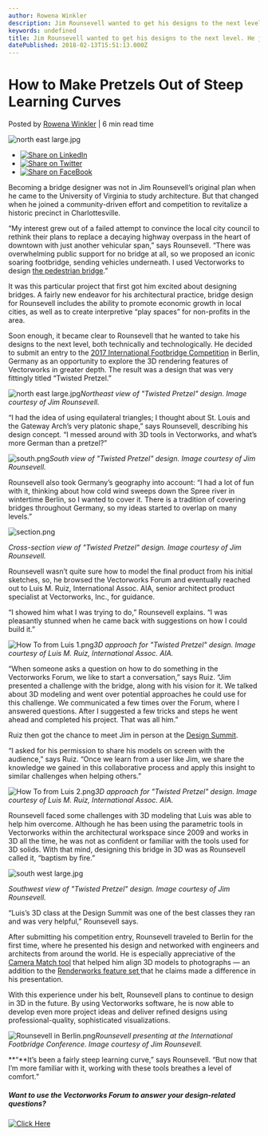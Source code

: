 ```yaml
---
author: Rowena Winkler
description: Jim Rounsevell wanted to get his designs to the next level. He joined a competition in Berlin to explore 3D rendering and Vectorworks in greater depth. 
keywords: undefined
title: Jim Rounsevell wanted to get his designs to the next level. He joined a competition in Berlin to explore 3D rendering and Vectorworks in greater depth.  
datePublished: 2018-02-13T15:51:13.000Z
---
```

  

# How to Make Pretzels Out of Steep Learning Curves

 Posted by [Rowena Winkler](https://blog.vectorworks.net/author/rowena-winkler) | 6 min read time 

![north east large.jpg](https://blog.vectorworks.net/hubfs/Blog%20Images/1802XX_Footbridge%20Rounsevell/north%20east%20large.jpg) 

* [![Share on LinkedIn](https://2659751.fs1.hubspotusercontent-na1.net/hubfs/2659751/michaelDemo/share-LI.png)](http://www.linkedin.com/shareArticle?mini=true&url=https%3A%2F%2Fblog.vectorworks.net%2Fhow-to-make-pretzels-out-of-steep-learning-curves)
* [![Share on Twitter](https://2659751.fs1.hubspotusercontent-na1.net/hubfs/2659751/michaelDemo/share-TW.png)](https://www.twitter.com/share?text=How%20to%20Make%20Pretzels%20Out%20of%20Steep%20Learning%20Curves&url=https%3A%2F%2Fblog.vectorworks.net%2Fhow-to-make-pretzels-out-of-steep-learning-curves&via=PMGTweets)
* [![Share on FaceBook](https://2659751.fs1.hubspotusercontent-na1.net/hubfs/2659751/michaelDemo/share-FB.png)](https://www.facebook.com/sharer/sharer.php?u=https%3A%2F%2Fblog.vectorworks.net%2Fhow-to-make-pretzels-out-of-steep-learning-curves)

Becoming a bridge designer was not in Jim Rounsevell’s original plan when he came to the University of Virginia to study architecture. But that changed when he joined a community-driven effort and competition to revitalize a historic precinct in Charlottesville.

“My interest grew out of a failed attempt to convince the local city council to rethink their plans to replace a decaying highway overpass in the heart of downtown with just another vehicular span,” says Rounsevell. “There was overwhelming public support for no bridge at all, so we proposed an iconic soaring footbridge, sending vehicles underneath. I used Vectorworks to design [the pedestrian bridge](http://jnrstudio.com/portfolio-item/belmont-underpass-pedestrian-bridge/#toggle-id-1).”

It was this particular project that first got him excited about designing bridges. A fairly new endeavor for his architectural practice, bridge design for Rounsevell includes the ability to promote economic growth in local cities, as well as to create interpretive “play spaces” for non-profits in the area.

Soon enough, it became clear to Rounsevell that he wanted to take his designs to the next level, both technically and technologically. He decided to submit an entry to the [2017 International Footbridge Competition](https://footbridge2017.com/) in Berlin, Germany as an opportunity to explore the 3D rendering features of Vectorworks in greater depth. The result was a design that was very fittingly titled “Twisted Pretzel.”

![north east large.jpg](https://blog.vectorworks.net/hs-fs/hubfs/Blog%20Images/1802XX_Footbridge%20Rounsevell/north%20east%20large.jpg?width=1024&name=north%20east%20large.jpg)_Northeast view of "Twisted Pretzel" design. Image courtesy of Jim Rounsevell._

“I had the idea of using equilateral triangles; I thought about St. Louis and the Gateway Arch’s very platonic shape,” says Rounsevell, describing his design concept. “I messed around with 3D tools in Vectorworks, and what’s more German than a pretzel?”

![south.png](https://blog.vectorworks.net/hs-fs/hubfs/Blog%20Images/1802XX_Footbridge%20Rounsevell/south.png?width=1024&name=south.png)_South view of "Twisted Pretzel" design. Image courtesy of Jim Rounsevell._

Rounsevell also took Germany’s geography into account: “I had a lot of fun with it, thinking about how cold wind sweeps down the Spree river in wintertime Berlin, so I wanted to cover it. There is a tradition of covering bridges throughout Germany, so my ideas started to overlap on many levels.”

![section.png](https://blog.vectorworks.net/hs-fs/hubfs/Blog%20Images/1802XX_Footbridge%20Rounsevell/section.png?width=1024&name=section.png)

_Cross-section view of "Twisted Pretzel" design. Image courtesy of Jim Rounsevell._

Rounsevell wasn’t quite sure how to model the final product from his initial sketches, so, he browsed the Vectorworks Forum and eventually reached out to Luis M. Ruiz, International Assoc. AIA, senior architect product specialist at Vectorworks, Inc., for guidance. 

“I showed him what I was trying to do,” Rounsevell explains. “I was pleasantly stunned when he came back with suggestions on how I could build it.”

![How To from Luis 1.png](https://blog.vectorworks.net/hs-fs/hubfs/Blog%20Images/1802XX_Footbridge%20Rounsevell/How%20To%20from%20Luis%201.png?width=1024&name=How%20To%20from%20Luis%201.png)_3D approach for "Twisted Pretzel" design. Image courtesy of Luis M. Ruiz, International Assoc. AIA._

“When someone asks a question on how to do something in the Vectorworks Forum, we like to start a conversation,” says Ruiz. “Jim presented a challenge with the bridge, along with his vision for it. We talked about 3D modeling and went over potential approaches he could use for this challenge. We communicated a few times over the Forum, where I answered questions. After I suggested a few tricks and steps he went ahead and completed his project. That was all him.”

Ruiz then got the chance to meet Jim in person at the [Design Summit](http://www.vectorworks.net/design-summit?utm%5Fcampaign=blog&utm%5Fsource=intext&utm%5Fmedium=planetvectorworks&utm%5Fcontent=footbridge021318).

“I asked for his permission to share his models on screen with the audience,” says Ruiz. “Once we learn from a user like Jim, we share the knowledge we gained in this collaborative process and apply this insight to similar challenges when helping others.”

![How To from Luis 2.png](https://blog.vectorworks.net/hs-fs/hubfs/Blog%20Images/1802XX_Footbridge%20Rounsevell/How%20To%20from%20Luis%202.png?width=1024&name=How%20To%20from%20Luis%202.png)_3D approach for "Twisted Pretzel" design. Image courtesy of Luis M. Ruiz, International Assoc. AIA._

Rounsevell faced some challenges with 3D modeling that Luis was able to help him overcome. Although he has been using the parametric tools in Vectorworks within the architectural workspace since 2009 and works in 3D all the time, he was not as confident or familiar with the tools used for 3D solids. With that mind, designing this bridge in 3D was as Rounsevell called it, “baptism by fire.”

![south west large.jpg](https://blog.vectorworks.net/hs-fs/hubfs/Blog%20Images/1802XX_Footbridge%20Rounsevell/south%20west%20large.jpg?width=1024&name=south%20west%20large.jpg)

_Southwest view of "Twisted Pretzel" design. Image courtesy of Jim Rounsevell._

“Luis’s 3D class at the Design Summit was one of the best classes they ran and was very helpful,” Rounsevell says.

After submitting his competition entry, Rounsevell traveled to Berlin for the first time, where he presented his design and networked with engineers and architects from around the world. He is especially appreciative of the [Camera Match tool](http://app-help.vectorworks.net/2017/eng/VW2017%5FGuide/Views/Camera%5FMatch.htm?utm%5Fcampaign=blog&utm%5Fsource=intext&utm%5Fmedium=planetvectorworks&utm%5Fcontent=footbridge021318) that helped him align 3D models to photographs — an addition to the [Renderworks feature set ](http://www.vectorworks.net/products/features/renderworks?utm%5Fcampaign=blog&utm%5Fsource=intext&utm%5Fmedium=planetvectorworks&utm%5Fcontent=footbridge021318)that he claims made a difference in his presentation.

With this experience under his belt, Rounsevell plans to continue to design in 3D in the future. By using Vectorworks software, he is now able to develop even more project ideas and deliver refined designs using professional-quality, sophisticated visualizations.

![Rounsevell in Berlin.png](https://blog.vectorworks.net/hs-fs/hubfs/Blog%20Images/1802XX_Footbridge%20Rounsevell/Rounsevell%20in%20Berlin.png?width=1024&name=Rounsevell%20in%20Berlin.png)_Rounsevell presenting at the International Footbridge Conference. Image courtesy of Jim Rounsevell._

**“**It’s been a fairly steep learning curve,” says Rounsevell. “But now that I’m more familiar with it, working with these tools breathes a level of comfort.”

##### Want to use the Vectorworks Forum to answer your design-related questions? 

[![Click Here](https://no-cache.hubspot.com/cta/default/3018241/401ac90a-04e0-493c-8423-e623b064b113.png)](https://cta-redirect.hubspot.com/cta/redirect/3018241/401ac90a-04e0-493c-8423-e623b064b113) 

  